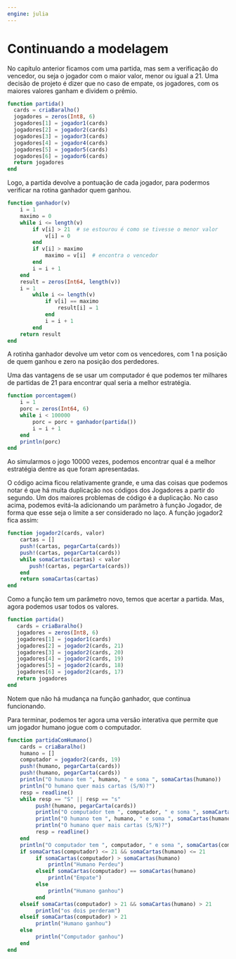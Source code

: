 ```yaml
---
engine: julia
---
```


# Continuando a modelagem

No capítulo anterior ficamos com uma partida, mas sem a verificação do vencedor,
ou seja o jogador com o maior valor, menor ou igual a 21. Uma decisão de projeto
é dizer que no caso de empate, os jogadores, com os maiores valores ganham e
dividem o prêmio.


```  julia
function partida()
  cards = criaBaralho()
  jogadores = zeros(Int8, 6)
  jogadores[1] = jogador1(cards)
  jogadores[2] = jogador2(cards)
  jogadores[3] = jogador3(cards)
  jogadores[4] = jogador4(cards)
  jogadores[5] = jogador5(cards)
  jogadores[6] = jogador6(cards)
  return jogadores
end
```

Logo, a partida devolve a pontuação de cada jogador, para podermos verificar na
rotina ganhador quem ganhou.

```  julia
function ganhador(v)
    i = 1
    maximo = 0
    while i <= length(v)
        if v[i] > 21  # se estourou é como se tivesse o menor valor
            v[i] = 0
        end
        if v[i] > maximo
            maximo = v[i]  # encontra o vencedor
        end
        i = i + 1
    end
    result = zeros(Int64, length(v))
    i = 1
        while i <= length(v)
            if v[i] == maximo
                result[i] = 1
            end
            i = i + 1
        end
    return result
end

```

A rotinha ganhador devolve um vetor com os vencedores, com 1 na posição de quem ganhou
e zero na posição dos perdedores. 

Uma das vantagens de se usar um computador é que podemos ter milhares de partidas de 21
para encontrar qual seria a melhor estratégia.

```  julia
function porcentagem()
    i = 1
    porc = zeros(Int64, 6)
    while i < 100000
        porc = porc + ganhador(partida())
        i = i + 1
    end
    println(porc)
end
```

Ao simularmos o jogo 10000 vezes, podemos encontrar qual é a melhor estratégia
dentre as que foram apresentadas.

O código acima ficou relativamente grande, e uma das coisas que podemos notar é que
há muita duplicação nos códigos dos Jogadores a partir do segundo. Um dos maiores
problemas de código é a duplicação. No caso acima, podemos evitá-la adicionando
um parâmetro à função Jogador, de forma que esse seja o limite a ser considerado no
laço. A função jogador2 fica assim:

```  julia
function jogador2(cards, valor)
    cartas = []
    push!(cartas, pegarCarta(cards))
    push!(cartas, pegarCarta(cards))
    while somaCartas(cartas) < valor
       push!(cartas, pegarCarta(cards))
    end
    return somaCartas(cartas)
end
```

Como a função tem um parâmetro novo, temos que acertar a partida. Mas,
agora podemos usar todos os valores.


```  julia
function partida()
   cards = criaBaralho()
   jogadores = zeros(Int8, 6)
   jogadores[1] = jogador1(cards)
   jogadores[2] = jogador2(cards, 21)
   jogadores[3] = jogador2(cards, 20)
   jogadores[4] = jogador2(cards, 19)
   jogadores[5] = jogador2(cards, 18)
   jogadores[6] = jogador2(cards, 17)
   return jogadores
end
```

Notem que não há mudança na função ganhador, que continua funcionando.

Para terminar, podemos ter agora uma versão interativa que permite que
um jogador humano jogue com o computador.

```  julia
function partidaComHumano()
    cards = criaBaralho()
    humano = []
    computador = jogador2(cards, 19)
    push!(humano, pegarCarta(cards))
    push!(humano, pegarCarta(cards))
    println("O humano tem ", humano, " e soma ", somaCartas(humano))
    println("O humano quer mais cartas (S/N)?")
    resp = readline()
    while resp == "S" || resp == "s"
         push!(humano, pegarCarta(cards))
         println("O computador tem ", computador, " e soma ", somaCartas(computador))
         println("O humano tem ", humano, " e soma ", somaCartas(humano))
         println("O humano quer mais cartas (S/N)?")
         resp = readline()
    end
    println("O computador tem ", computador, " e soma ", somaCartas(computador))
    if somaCartas(computador) <= 21 && somaCartas(humano) <= 21
         if somaCartas(computador) > somaCartas(humano)
             println("Humano Perdeu")
         elseif somaCartas(computador) == somaCartas(humano)
             println("Empate")
         else
             println("Humano ganhou")
         end
    elseif somaCartas(computador) > 21 && somaCartas(humano) > 21
         println("os dois perderam")
    elseif somaCartas(computador) > 21
         println("Humano ganhou")
    else
         println("Computador ganhou")
    end
end
```  